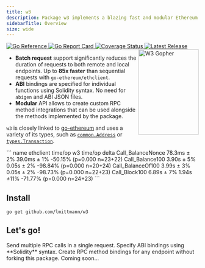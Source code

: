 ```yaml
---
title: w3
description: Package w3 implements a blazing fast and modular Ethereum JSON RPC client with first-class ABI support.
sidebarTitle: Overview
size: wide
---
```


<div class="flex space-x-1 flex-wrap">
  <a class="border-none my-0.5" href="https://pkg.go.dev/github.com/lmittmann/w3">
    <img class="m-0" src="https://pkg.go.dev/badge/github.com/lmittmann/w3.svg" alt="Go Reference" />
  </a>
  <a class="border-none my-0.5" href="https://goreportcard.com/report/github.com/lmittmann/w3">
    <img class="m-0" src="https://goreportcard.com/badge/github.com/lmittmann/w3" alt="Go Report Card" />
  </a>
  <a class="border-none my-0.5" href="https://coveralls.io/github/lmittmann/w3?branch=main">
    <img class="m-0" src="https://coveralls.io/repos/github/lmittmann/w3/badge.svg?branch=main" alt="Coverage Status" />
  </a>
  <a class="border-none my-0.5" href="https://github.com/lmittmann/w3/releases">
    <img class="m-0" src="https://img.shields.io/github/v/release/lmittmann/w3" alt="Latest Release" />
  </a>
</div>

<img src="https://user-images.githubusercontent.com/3458786/153202258-24bf253e-5ab0-4efd-a0ed-43dc1bf093c9.png" align="right" alt="W3 Gopher" width="158" height="224" />

* **Batch request** support significantly reduces the duration of requests to
  both remote and local endpoints. Up to **85x faster** than sequential requests
  with `go-ethereum/ethclient`.
* **ABI** bindings are specified for individual functions using Solidity syntax.
  No need for `abigen` and ABI JSON files.
* **Modular** API allows to create custom RPC method integrations that can be
  used alongside the methods implemented by the package.

`w3` is closely linked to [go-ethereum](https://github.com/ethereum/go-ethereum)
and uses a variety of its types, such as [`common.Address`](https://pkg.go.dev/github.com/ethereum/go-ethereum/common#Address)
or [`types.Transaction`](https://pkg.go.dev/github.com/ethereum/go-ethereum/core/types#Transaction).

<Accordion title="Benchmarks" icon="chart-mixed" iconType="solid">
```
name               ethclient time/op  w3 time/op  delta
Call_BalanceNonce  78.3ms ± 2%        39.0ms ± 1%  -50.15%  (p=0.000 n=23+22)
Call_Balance100     3.90s ± 5%         0.05s ± 2%  -98.84%  (p=0.000 n=20+24)
Call_BalanceOf100   3.99s ± 3%         0.05s ± 2%  -98.73%  (p=0.000 n=22+23)
Call_Block100       6.89s ± 7%         1.94s ±11%  -71.77%  (p=0.000 n=24+23)
```
</Accordion>

## Install

```
go get github.com/lmittmann/w3
```

## Let's go!

<CardGroup cols={2}>
  <Card title="Batch Requests" icon="gauge-max" href="/getting-started/batch-requests">
    Send multiple RPC calls in a single request.
  </Card>
  <Card title="ABI Bindings" icon="plug" href="/getting-started/abi-bindings">
    Specify ABI bindings using **Solidity** syntax.
  </Card>
  <Card title="Extensibility" icon="toolbox" href="/getting-started/extensibility">
    Create RPC method bindings for any endpoint without forking this package.
  </Card>
  <Card title="w3test" icon="flask-vial" href="/getting-started/extensibility">
    Coming soon...
  </Card>
</CardGroup>
